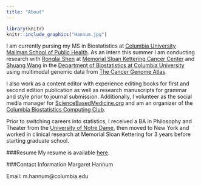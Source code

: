 ```yaml
---
title: "About"
---
```





```r
library(knitr)
knitr::include_graphics("Hannum.jpg")
```

I am currently pursing my MS in Biostatistics at [Columbia University Mailman School of Public Health](https://www.mailman.columbia.edu/). As an intern this summer I am conducting research with [Ronglai Shen](https://www.mskcc.org/profile/ronglai-shen) at [Memorial Sloan Kettering Cancer Center](https://www.mskcc.org/) and [Shuang Wang](https://www.mailman.columbia.edu/people/our-faculty/sw2206) in the [Department of Biostatistics at Columbia University](https://www.mailman.columbia.edu/become-student/departments/biostatistics) using multimodal genomic data from [The Cancer Genome Atlas](https://cancergenome.nih.gov/).

I also work as a content editor with experience editing books for first and second edition publication as well as research manuscripts for grammar and style prior to journal submission. Additionally, I volunteer as the social media manager for [ScienceBasedMedicine.org](https://sciencebasedmedicine.org/) and am an organizer of the [Columbia Biostatistics Computing Club](https://columbia-computing-club.github.io/).

Prior to switching careers into statistics, I received a BA in Philosophy and Theater from the [University of Notre Dame](https://www.nd.edu/), then moved to New York and worked in clinical research at Memorial Sloan Kettering for 3 years before starting graduate school. 

###Resume
My resume is available <a href="Downloads/Hannum Resume 2017June06.pdf">here</a>.

###Contact Information
Margaret Hannum

Email: m.hannum@columbia.edu